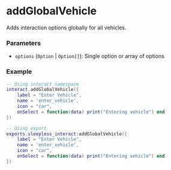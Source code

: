 # addGlobalVehicle

Adds interaction options globally for all vehicles.

### Parameters
- `options` (`Option` | `Option[]`): Single option or array of options

### Example
```lua
-- Using interact namespace
interact.addGlobalVehicle({
    label = "Enter Vehicle",
    name = 'enter_vehicle',
    icon = "car",
    onSelect = function(data) print("Entering vehicle") end
})

-- Using export
exports.sleepless_interact:addGlobalVehicle({
    label = "Enter Vehicle",
    name = 'enter_vehicle',
    icon = "car",
    onSelect = function(data) print("Entering vehicle") end
})
```